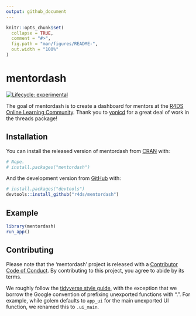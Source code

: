 ```yaml
---
output: github_document
---
```


<!-- README.md is generated from README.Rmd. Please edit that file -->

```r
knitr::opts_chunk$set(
  collapse = TRUE,
  comment = "#>",
  fig.path = "man/figures/README-",
  out.width = "100%"
)
```

# mentordash

<!-- badges: start -->
[![Lifecycle: experimental](https://img.shields.io/badge/lifecycle-experimental-orange.svg)](https://www.tidyverse.org/lifecycle/#experimental)
<!-- badges: end -->

The goal of mentordash is to create a dashboard for mentors at the [R4DS Online Learning Community](https://www.rfordatasci.com/).
Thank you to [yonicd](https://github.com/yonicd/threads/) for a great deal of work in the threads package!

## Installation

You can install the released version of mentordash from [CRAN](https://CRAN.R-project.org) with:

``` r
# Nope.
# install.packages("mentordash")
```

And the development version from [GitHub](https://github.com/) with:

``` r
# install.packages("devtools")
devtools::install_github("r4ds/mentordash")
```
## Example

```r
library(mentordash)
run_app()
```

## Contributing

Please note that the 'mentordash' project is released with a [Contributor Code of Conduct](CODE_OF_CONDUCT.md).
By contributing to this project, you agree to abide by its terms.

We roughly follow the [tidyverse style guide](https://style.tidyverse.org/), with the exception that we borrow the Google convention of prefixing unexported functions with ".". For example, while golem defaults to `app_ui` for the main unexported UI function, we renamed this to `.ui_main`.
